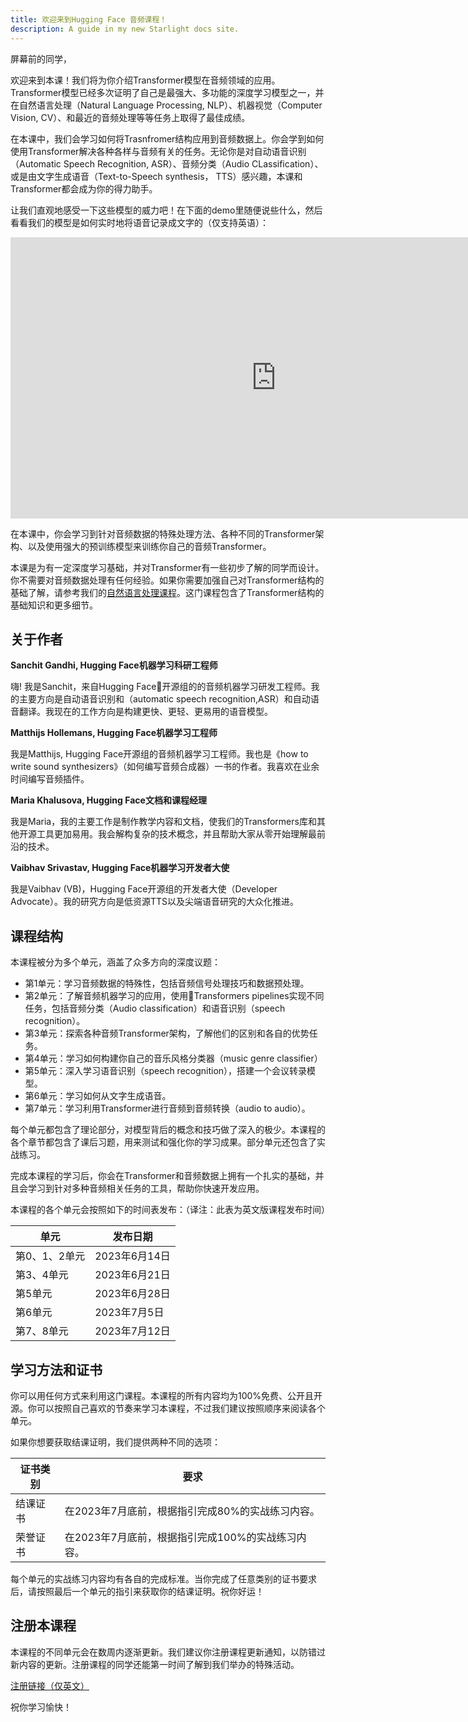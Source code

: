 ```yaml
---
title: 欢迎来到Hugging Face 音频课程！
description: A guide in my new Starlight docs site.
---
```



屏幕前的同学，

欢迎来到本课！我们将为你介绍Transformer模型在音频领域的应用。Transformer模型已经多次证明了自己是最强大、多功能的深度学习模型之一，并在自然语言处理（Natural Language Processing, NLP）、机器视觉（Computer Vision, CV）、和最近的音频处理等等任务上取得了最佳成绩。

在本课中，我们会学习如何将Trasnfromer结构应用到音频数据上。你会学到如何使用Transformer解决各种各样与音频有关的任务。无论你是对自动语音识别（Automatic Speech Recognition, ASR）、音频分类（Audio CLassification）、或是由文字生成语音（Text-to-Speech synthesis， TTS）感兴趣，本课和Transformer都会成为你的得力助手。

让我们直观地感受一下这些模型的威力吧！在下面的demo里随便说些什么，然后看看我们的模型是如何实时地将语音记录成文字的（仅支持英语）：

<iframe
	src="https://openai-whisper.hf.space"
	frameborder="0"
	width="850"
	height="450">
</iframe>

在本课中，你会学习到针对音频数据的特殊处理方法、各种不同的Transformer架构、以及使用强大的预训练模型来训练你自己的音频Transformer。

本课是为有一定深度学习基础，并对Transformer有一些初步了解的同学而设计。你不需要对音频数据处理有任何经验。如果你需要加强自己对Transformer结构的基础了解，请参考我们的[自然语言处理课程](https://huggingface.co/learn/nlp-course/zh-CN/chapter1/1)。这门课程包含了Transformer结构的基础知识和更多细节。

## 关于作者

**Sanchit Gandhi, Hugging Face机器学习科研工程师**

嗨! 我是Sanchit，来自Hugging Face🤗开源组的的音频机器学习研发工程师。我的主要方向是自动语音识别和（automatic speech recognition,ASR）和自动语音翻译。我现在的工作方向是构建更快、更轻、更易用的语音模型。

**Matthijs Hollemans, Hugging Face机器学习工程师**

我是Matthijs, Hugging Face开源组的音频机器学习工程师。我也是《how to write sound synthesizers》（如何编写音频合成器）一书的作者。我喜欢在业余时间编写音频插件。

**Maria Khalusova, Hugging Face文档和课程经理**

我是Maria，我的主要工作是制作教学内容和文档，使我们的Transformers库和其他开源工具更加易用。我会解构复杂的技术概念，并且帮助大家从零开始理解最前沿的技术。

**Vaibhav Srivastav, Hugging Face机器学习开发者大使**

我是Vaibhav (VB)，Hugging Face开源组的开发者大使（Developer Advocate）。我的研究方向是低资源TTS以及尖端语音研究的大众化推进。

## 课程结构

本课程被分为多个单元，涵盖了众多方向的深度议题：

* 第1单元：学习音频数据的特殊性，包括音频信号处理技巧和数据预处理。
* 第2单元：了解音频机器学习的应用，使用🤗Transformers pipelines实现不同任务，包括音频分类（Audio classification）和语音识别（speech recognition）。
* 第3单元：探索各种音频Transformer架构，了解他们的区别和各自的优势任务。
* 第4单元：学习如何构建你自己的音乐风格分类器（music genre classifier）
* 第5单元：深入学习语音识别（speech recognition），搭建一个会议转录模型。
* 第6单元：学习如何从文字生成语音。
* 第7单元：学习利用Transformer进行音频到音频转换（audio to audio）。

每个单元都包含了理论部分，对模型背后的概念和技巧做了深入的极少。本课程的各个章节都包含了课后习题，用来测试和强化你的学习成果。部分单元还包含了实战练习。

完成本课程的学习后，你会在Transformer和音频数据上拥有一个扎实的基础，并且会学习到针对多种音频相关任务的工具，帮助你快速开发应用。

本课程的各个单元会按照如下的时间表发布：（译注：此表为英文版课程发布时间）

| 单元   | 发布日期 |
|---|-----------------|
| 第0、1、2单元  | 2023年6月14日   |
| 第3、4单元  | 2023年6月21日   |
| 第5单元  | 2023年6月28日   |
| 第6单元  | 2023年7月5日    |
| 第7、8单元  | 2023年7月12日   |

[//]: # (| 额外单元  | 未定             |)

## 学习方法和证书

你可以用任何方式来利用这门课程。本课程的所有内容均为100%免费、公开且开源。你可以按照自己喜欢的节奏来学习本课程，不过我们建议按照顺序来阅读各个单元。

如果你想要获取结课证明，我们提供两种不同的选项：

| 证书类别   | 要求                                                                                   |
|---|------------------------------------------------------------------------------------------------|
| 结课证书  | 在2023年7月底前，根据指引完成80%的实战练习内容。 |
| 荣誉证书  | 在2023年7月底前，根据指引完成100%的实战练习内容。 |

每个单元的实战练习内容均有各自的完成标准。当你完成了任意类别的证书要求后，请按照最后一个单元的指引来获取你的结课证明。祝你好运！

## 注册本课程

本课程的不同单元会在数周内逐渐更新。我们建议你注册课程更新通知，以防错过新内容的更新。注册课程的同学还能第一时间了解到我们举办的特殊活动。

[注册链接（仅英文）](http://eepurl.com/insvcI)

祝你学习愉快！